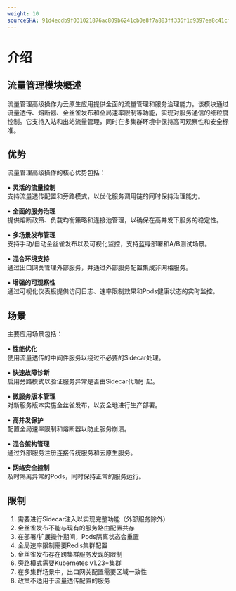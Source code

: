 ```yaml
---
weight: 10
sourceSHA: 91d4ecdb9f031021876ac809b6241cb0e8f7a883ff336f1d9397ea8c41cf066c
---
```


# 介绍

## 流量管理模块概述

流量管理高级操作为云原生应用提供全面的流量管理和服务治理能力。该模块通过流量透传、熔断器、金丝雀发布和全局速率限制等功能，实现对服务通信的细粒度控制。它支持入站和出站流量管理，同时在多集群环境中保持高可观察性和安全标准。

## 优势

流量管理高级操作的核心优势包括：

• **灵活的流量控制**\
支持流量透传配置和旁路模式，以优化服务调用链的同时保持治理能力。

• **全面的服务治理**\
提供熔断政策、负载均衡策略和连接池管理，以确保在高并发下服务的稳定性。

• **多场景发布管理**\
支持手动/自动金丝雀发布以及可视化监控，支持蓝绿部署和A/B测试场景。

• **混合环境支持**\
通过出口网关管理外部服务，并通过外部服务配置集成非网格服务。

• **增强的可观察性**\
通过可视化仪表板提供访问日志、速率限制效果和Pods健康状态的实时监控。

## 场景

主要应用场景包括：

• **性能优化**\
使用流量透传的中间件服务以绕过不必要的Sidecar处理。

• **快速故障诊断**\
启用旁路模式以验证服务异常是否由Sidecar代理引起。

• **微服务版本管理**\
对新服务版本实施金丝雀发布，以安全地进行生产部署。

• **高并发保护**\
配置全局速率限制和熔断器以防止服务崩溃。

• **混合架构管理**\
通过外部服务注册连接传统服务和云原生服务。

• **网络安全控制**\
及时隔离异常的Pods，同时保持正常的服务运行。

## 限制

1. 需要进行Sidecar注入以实现完整功能（外部服务除外）
2. 金丝雀发布不能与现有的服务路由配置共存
3. 在部署/扩展操作期间，Pods隔离状态会重置
4. 全局速率限制需要Redis集群配置
5. 金丝雀发布存在跨集群服务发现的限制
6. 旁路模式需要Kubernetes v1.23+集群
7. 在多集群场景中，出口网关配置需要区域一致性
8. 政策不适用于流量透传配置的服务
